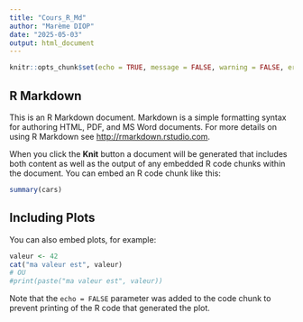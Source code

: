 ---
title: "Cours_R_Md"
author: "Marème DIOP"
date: "2025-05-03"
output: html_document
---

```{r setup, include=FALSE}
knitr::opts_chunk$set(echo = TRUE, message = FALSE, warning = FALSE, error = TRUE)
```



## R Markdown

This is an R Markdown document. Markdown is a simple formatting syntax for authoring HTML, PDF, and MS Word documents. For more details on using R Markdown see <http://rmarkdown.rstudio.com>.

When you click the **Knit** button a document will be generated that includes both content as well as the output of any embedded R code chunks within the document. You can embed an R code chunk like this:

```{r cars}
summary(cars)
```

## Including Plots

You can also embed plots, for example:

```{r}
valeur <- 42
cat("ma valeur est", valeur)
# OU
#print(paste("ma valeur est", valeur))
```

Note that the `echo = FALSE` parameter was added to the code chunk to prevent printing of the R code that generated the plot.
